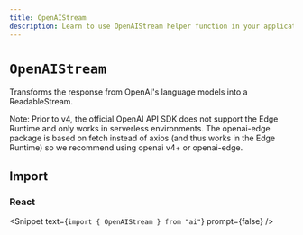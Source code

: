 ```yaml
---
title: OpenAIStream
description: Learn to use OpenAIStream helper function in your application.
---
```


# `OpenAIStream`

Transforms the response from OpenAI's language models into a ReadableStream.

Note: Prior to v4, the official OpenAI API SDK does not support the Edge Runtime and only works in serverless environments. The openai-edge package is based on fetch instead of axios (and thus works in the Edge Runtime) so we recommend using openai v4+ or openai-edge.

## Import

### React

<Snippet text={`import { OpenAIStream } from "ai"`} prompt={false} />

<ReferenceTable packageName="streams" functionName="OpenAIStream" />
